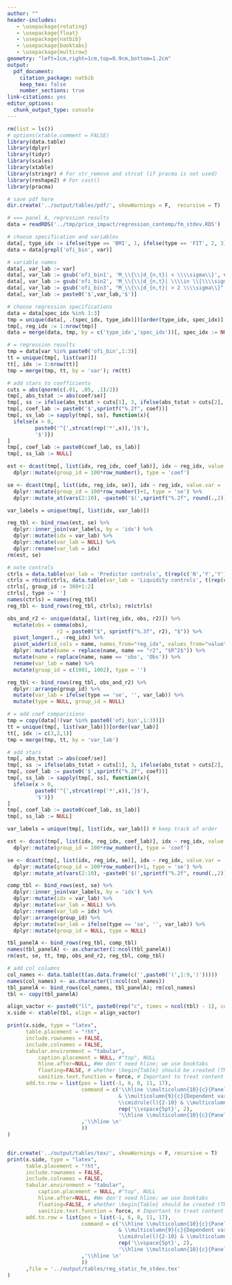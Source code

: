 ```yaml
---
author: ""
header-includes:
   - \usepackage{rotating}
   - \usepackage{float}
   - \usepackage{natbib}
   - \usepackage{booktabs}
   - \usepackage{multirow}
geometry: "left=1cm,right=1cm,top=0.9cm,bottom=1.2cm"
output: 
  pdf_document:
    citation_package: natbib
    keep_tex: false
    number_sections: true
link-citations: yes
editor_options: 
  chunk_output_type: console
---
```


```r
rm(list = ls())
# options(xtable.comment = FALSE)
library(data.table)
library(dplyr)
library(tidyr)
library(scales)
library(xtable)
library(stringr) # For str_remove and strcat (if pracma is not used)
library(reshape2) # For cast()
library(pracma)

# save pdf here
dir.create('../output/tables/pdf/', showWarnings = F,  recursive = T)

# === panel A, regression results
data = readRDS('../tmp/price_impact/regression_contemp/fm_stdev.RDS')

# choose specification and variables
data[, type_idx := ifelse(type == 'BMI', 1, ifelse(type == 'FIT', 2, 3))]
data = data[grepl('ofi_bin', var)]

# variable names
data[, var_lab := var]
data[, var_lab := gsub('ofi_bin1', 'M_\\{\\|d_{n,t}| < \\\\sigma\\}', var_lab)]
data[, var_lab := gsub('ofi_bin2', 'M_\\{\\|d_{n,t}| \\\\in \\[\\\\sigma, 2\\\\sigma\\]\\}', var_lab)]
data[, var_lab := gsub('ofi_bin3', "M_\\{\\|d_{n,t}| > 2 \\\\sigma\\}", var_lab)]
data[, var_lab := paste0('$',var_lab,'$')]

# choose regression specifications
data = data[spec_idx %in% 1:3]
tmp = unique(data[, .(spec_idx, type_idx)])[order(type_idx, spec_idx)]
tmp[, reg_idx := 1:nrow(tmp)]
data = merge(data, tmp, by = c('type_idx','spec_idx'))[, spec_idx := NULL]; rm(tmp)

# = regression results
tmp = data[var %in% paste0('ofi_bin',1:3)]
tt = unique(tmp[, list(var)])
tt[, idx := 1:nrow(tt)]
tmp = merge(tmp, tt, by = 'var'); rm(tt)

# add stars to coefficients
cuts = abs(qnorm(c(.01, .05, .1)/2))
tmp[, abs_tstat := abs(coef/se)]
tmp[, ss := ifelse(abs_tstat > cuts[1], 3, ifelse(abs_tstat > cuts[2], 2, ifelse(abs_tstat > cuts[3], 1, 0)))]
tmp[, coef_lab := paste0('$',sprintf("%.2f", coef))]
tmp[, ss_lab := sapply(tmp[, ss], function(x){
  ifelse(x > 0, 
         paste0('^{',strcat(rep('*',x)),'}$'), 
         '$')})
]
tmp[, coef_lab := paste0(coef_lab, ss_lab)]
tmp[, ss_lab := NULL]

est <- dcast(tmp[, list(idx, reg_idx, coef_lab)], idx ~ reg_idx, value.var = 'coef_lab') %>% 
  dplyr::mutate(group_id = 100*row_number(), type = 'coef')

se <- dcast(tmp[, list(idx, reg_idx, se)], idx ~ reg_idx, value.var = 'se') %>% 
  dplyr::mutate(group_id = 100*row_number()+1, type = 'se') %>% 
  dplyr::mutate_at(vars(2:10), ~paste0('$(',sprintf("%.2f", round(.,2)),')$'))

var_labels = unique(tmp[, list(idx, var_lab)])

reg_tbl <- bind_rows(est, se) %>% 
  dplyr::inner_join(var_labels, by = 'idx') %>% 
  dplyr::mutate(idx = var_lab) %>% 
  dplyr::mutate(var_lab = NULL) %>% 
  dplyr::rename(var_lab = idx)
rm(est, se)

# note controls
ctrls = data.table(var_lab = 'Predictor controls', t(rep(c('N','Y','Y'),3)))
ctrls = rbind(ctrls, data.table(var_lab = 'Liquidity controls', t(rep(c('N','N','Y'),3))))
ctrls[, group_id := 300+1:2]
ctrls[, type := '']
names(ctrls) = names(reg_tbl)
reg_tbl <- bind_rows(reg_tbl, ctrls); rm(ctrls)

obs_and_r2 <- unique(data[, list(reg_idx, obs, r2)]) %>% 
  mutate(obs = comma(obs),
                r2 = paste0("$", sprintf("%.3f", r2), "$")) %>% 
  pivot_longer(., -reg_idx) %>% 
  pivot_wider(id_cols = name, names_from="reg_idx", values_from="value") %>% 
  dplyr::mutate(name = replace(name, name == "r2", "$R^2$")) %>% 
  mutate(name = replace(name, name == 'obs', 'Obs')) %>% 
  rename(var_lab = name) %>% 
  mutate(group_id = c(1001, 1002), type = '')

reg_tbl <- bind_rows(reg_tbl, obs_and_r2) %>% 
  dplyr::arrange(group_id) %>% 
  mutate(var_lab = ifelse(type == 'se', '', var_lab)) %>% 
  mutate(type = NULL, group_id = NULL)

# = add coef comparisions
tmp = copy(data[!(var %in% paste0('ofi_bin',1:3))])
tt = unique(tmp[, list(var_lab)])[order(var_lab)]
tt[, idx := c(3,2,1)]
tmp = merge(tmp, tt, by = 'var_lab')

# add stars
tmp[, abs_tstat := abs(coef/se)]
tmp[, ss := ifelse(abs_tstat > cuts[1], 3, ifelse(abs_tstat > cuts[2], 2, ifelse(abs_tstat > cuts[3], 1, 0)))]
tmp[, coef_lab := paste0('$',sprintf("%.2f", coef))]
tmp[, ss_lab := sapply(tmp[, ss], function(x){
  ifelse(x > 0, 
         paste0('^{',strcat(rep('*',x)),'}$'), 
         '$')})
]
tmp[, coef_lab := paste0(coef_lab, ss_lab)]
tmp[, ss_lab := NULL]

var_labels = unique(tmp[, list(idx, var_lab)]) # keep track of order

est <- dcast(tmp[, list(idx, reg_idx, coef_lab)], idx ~ reg_idx, value.var = 'coef_lab') %>% 
  dplyr::mutate(group_id = 100*row_number(), type = 'coef')

se <- dcast(tmp[, list(idx, reg_idx, se)], idx ~ reg_idx, value.var = 'se') %>% 
  dplyr::mutate(group_id = 100*row_number()+1, type = 'se') %>% 
  dplyr::mutate_at(vars(2:10), ~paste0('$(',sprintf("%.2f", round(.,2)),')$'))

comp_tbl <- bind_rows(est, se) %>% 
  dplyr::inner_join(var_labels, by = 'idx') %>% 
  dplyr::mutate(idx = var_lab) %>% 
  dplyr::mutate(var_lab = NULL) %>% 
  dplyr::rename(var_lab = idx) %>% 
  dplyr::arrange(group_id) %>% 
  dplyr::mutate(var_lab = ifelse(type == 'se', '', var_lab)) %>% 
  dplyr::mutate(group_id = NULL, type = NULL)

tbl_panelA <- bind_rows(reg_tbl, comp_tbl)
names(tbl_panelA) <- as.character(1:ncol(tbl_panelA))
rm(est, se, tt, tmp, obs_and_r2, reg_tbl, comp_tbl)

# add col columns
col_names <- data.table(t(as.data.frame(c('',paste0('(',1:9,')')))))
names(col_names) <- as.character(1:ncol(col_names))
tbl_panelA <- bind_rows(col_names, tbl_panelA); rm(col_names)
tbl <- copy(tbl_panelA)

align_vactor <- paste0("ll", paste0(rep("c", times = ncol(tbl) - 1), collapse = ""))
x.side <- xtable(tbl, align = align_vactor)

print(x.side, type = "latex", 
      table.placement = "!ht",
      include.rownames = FALSE,
      include.colnames = FALSE,
      tabular.environment = "tabular", 
          caption.placement = NULL, #"top", NULL
          hline.after=NULL, #We don't need hline; we use booktabs
          floating=FALSE, # whether \begin{Table} should be created (TRUE) or not (FALSE)
          sanitize.text.function = force, # Important to treat content of first column as latex function
      add.to.row = list(pos = list(-1, 6, 8, 11, 17), 
                        command = c('\\hline \\multicolumn{10}{c}{Panel A: price impact regressions} \\\\\n \\hline 
                                    & \\multicolumn{9}{c}{Dependent variable: stock return $r_{n,t}$} \\\\\n
                                    \\cmidrule(l){2-10} & \\multicolumn{3}{c}{BMI} & \\multicolumn{3}{c}{FIT} & \\multicolumn{3}{c}{OFI} \\\\\n \\cmidrule(l){2-4} \\cmidrule(l){5-7} \\cmidrule(l){8-10} \n', 
                                    rep('\\vspace{5pt}', 2), 
                                    '\\hline \\multicolumn{10}{c}{Panel B: Coefficient differences} \\\\\n \\hline'
                        ,'\\hline \n'
                        ))
)


dir.create('../output/tables/tex/', showWarnings = F, recursive = T)
print(x.side, type = "latex", 
      table.placement = "!ht",
      include.rownames = FALSE,
      include.colnames = FALSE,
      tabular.environment = "tabular", 
          caption.placement = NULL, #"top", NULL
          hline.after=NULL, #We don't need hline; we use booktabs
          floating=FALSE, # whether \begin{Table} should be created (TRUE) or not (FALSE)
          sanitize.text.function = force, # Important to treat content of first column as latex function
      add.to.row = list(pos = list(-1, 6, 8, 11, 17), 
                        command = c('\\hline \\multicolumn{10}{c}{Panel A: price impact regressions} \\\\\n \\hline 
                                    & \\multicolumn{9}{c}{Dependent variable: stock return $r_{n,t}$} \\\\\n
                                    \\cmidrule(l){2-10} & \\multicolumn{3}{c}{BMI} & \\multicolumn{3}{c}{FIT} & \\multicolumn{3}{c}{OFI} \\\\\n \\cmidrule(l){2-4} \\cmidrule(l){5-7} \\cmidrule(l){8-10} \n', 
                                    rep('\\vspace{5pt}', 2), 
                                    '\\hline \\multicolumn{10}{c}{Panel B: Coefficient differences} \\\\\n \\hline'
                        ,'\\hline \n'
                        ))
      ,file = '../output/tables/reg_static_fm_stdev.tex'
)





```